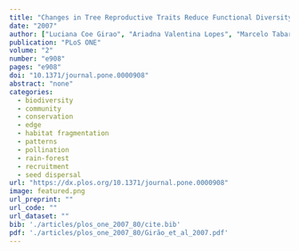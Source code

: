 ```yaml
---
title: "Changes in Tree Reproductive Traits Reduce Functional Diversity in a Fragmented Atlantic Forest Landscape"
date: "2007"
author: ["Luciana Coe Girao", "Ariadna Valentina Lopes", "Marcelo Tabarelli", "Emilio M. Bruna"]
publication: "PLoS ONE"
volume: "2"
number: "e908"
pages: "e908"
doi: "10.1371/journal.pone.0000908"
abstract: "none"
categories: 
  - biodiversity
  - community
  - conservation
  - edge
  - habitat fragmentation
  - patterns
  - pollination
  - rain-forest
  - recruitment
  - seed dispersal
url: "https://dx.plos.org/10.1371/journal.pone.0000908"
image: featured.png
url_preprint: ""
url_code: ""
url_dataset: ""
bib: './articles/plos_one_2007_80/cite.bib'
pdf: './articles/plos_one_2007_80/Girão_et_al_2007.pdf'
---
```

